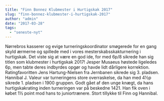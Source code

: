 ```yaml
---
title: "Finn Bonnez Klubmester i Hurtigskak 2017"
slug: "finn-bonnez-klubmester-i-hurtigskak-2017"
author: "admin"
date: "2017-03-28"
tags: 
  - "seneste-nyt"
---
```


Nørrebros kasserer og evige turneringskoordinator smøgerede for en gang skyld ærmerne og spillede med i vores mesterskabsskakturnering i hurtigskak. Det viste sig at være en god ide, for med 6p/8 sikrede han sig titlen som klubmester i hurtigskak 2017! Jesper Musaeus høstede ligeledes 6p, men tabte deres indbyrdes opgør og havde lidt dårligere korrektion. Ratingfavoritten Jens Hartung-Nielsen fra Jernbanen sikrede sig 3. pladsen. Hannibal J. Valeur var turneringens store overraskelse, da han med 4½p sikrede 1. pladsen i 1900 gruppen. Godt gået af den unge knægt, da hans hurtigskakrating inden turneringen var på beskedne 1421. Han fik oven i købet 1½ point mod hans to juniortrænere. Stort tillykke til Finn og Hannibal.
